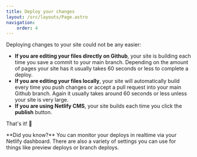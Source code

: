 ```yaml
---
title: Deploy your changes
layout: /src/layouts/Page.astro
navigation:
    order: 4
---
```



Deploying changes to your site could not be any easier: 

* **If you are editing your files directly on Github**, your site is building each time you save a commit to your main branch. Depending on the amount of pages your site has it usually takes 60 seconds or less to complete a deploy. 
* **If you are editing your files locally**, your site will automatically build every time you push changes or accept a pull request into your main Github branch. Again it usually takes around 60 seconds or less unless your site is very large. 
* **If you are using Netlify CMS**, your site builds each time you click the **publish** button. 

That's it! 🤗 

<Aside>
**Did you know?** You can monitor your deploys in realtime via your Netlify dashboard. There are also a variety of settings you can use for things like preview deploys or branch deploys.
</Aside>


